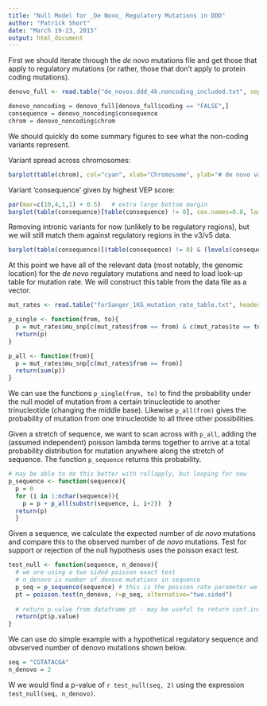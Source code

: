 ```yaml
---
title: "Null Model for _De Novo_ Regulatory Mutations in DDD"
author: "Patrick Short"
date: "March 19-23, 2015"
output: html_document
---
```


First we should iterate through the _de novo_ mutations file and get those that apply to regulatory mutations (or rather, those that don't apply to protein coding mutations).

```r
denovo_full <- read.table("de_novos.ddd_4k.noncoding_included.txt", sep="\t", header=TRUE )
```

```r
denovo_noncoding = denovo_full[denovo_full$coding == "FALSE",]
consequence = denovo_noncoding$consequence
chrom = denovo_noncoding$chrom
```

We should quickly do some summary figures to see what the non-coding variants represent.

Variant spread across chromosomes:

```r
barplot(table(chrom), col="cyan", xlab="Chromosome", ylab="# de novo variants in DDD 4k")

```

Variant 'consequence' given by highest VEP score:

```r
par(mar=c(10,4,1,1) + 0.5)   # extra large bottom margin
barplot(table(consequence)[table(consequence) != 0], cex.names=0.8, las=2, col="cyan", ylab="# de novo variants in DDD 4k")

```

Removing intronic variants for now (unlikely to be regulatory regions), but we will still match them against regulatory regions in the v3/v5 data.

```r
barplot(table(consequence)[(table(consequence) != 0) & (levels(consequence) != "intron_variant")], cex.names=0.9, las=2, col="cyan", ylab="# de novo variants in DDD 4k")

```

At this point we have all of the relevant data (most notably, the genomic location) for the _de novo_ regulatory mutations and need to load look-up table for mutation rate. We will construct this table from the data file as a vector.

```r
mut_rates <- read.table("forSanger_1KG_mutation_rate_table.txt", header=TRUE)

p_single <- function(from, to){
  p = mut_rates$mu_snp[c(mut_rates$from == from) & c(mut_rates$to == to)]
  return(p)
}

p_all <- function(from){
  p = mut_rates$mu_snp[c(mut_rates$from == from)]
  return(sum(p))
}
```

We can use the functions `p_single(from, to)` to find the probability under the null model of mutation from a certain trinucleotide to another trinucleotide (changing the middle base). Likewise `p_all(from)` gives the probability of mutation from one trinucleotide to all three other possibilities.

Given a stretch of sequence, we want to scan across with `p_all`, adding the (assumed independent) poisson lambda terms together to arrive at a total probability distribution for mutation anywhere along the stretch of sequence. The function `p_sequence` returns this probability.

```r
# may be able to do this better with rollapply, but looping for now
p_sequence <- function(sequence){
  p = 0
  for (i in 1:nchar(sequence)){
    p = p + p_all(substr(sequence, i, i+2))  }
  return(p)
  }

```

Given a sequence, we calculate the expected number of _de novo_ mutations and compare this to the observed number of _de novo_ mutations. Test for support or rejection of the null hypothesis uses the poisson exact test.

```r

test_null <- function(sequence, n_denovo){
  # we are using a two sided poisson exact test
  # n_denovo is number of denovo mutations in sequence
  p_seq = p_sequence(sequence) # this is the poisson rate parameter we test against
  pt = poisson.test(n_denovo, r=p_seq, alternative="two.sided")
  
  # return p.value from dataframe pt - may be useful to return conf.int as well later
  return(pt$p.value)
}

```
We can use do simple example with a hypothetical regulatory sequence and obvserved number of denovo mutations shown below.

```r
seq = "CGTATACGA"
n_denovo = 2
```

W we would find a p-value of `r test_null(seq, 2)` using the expression `test_null(seq, n_denovo)`. 


